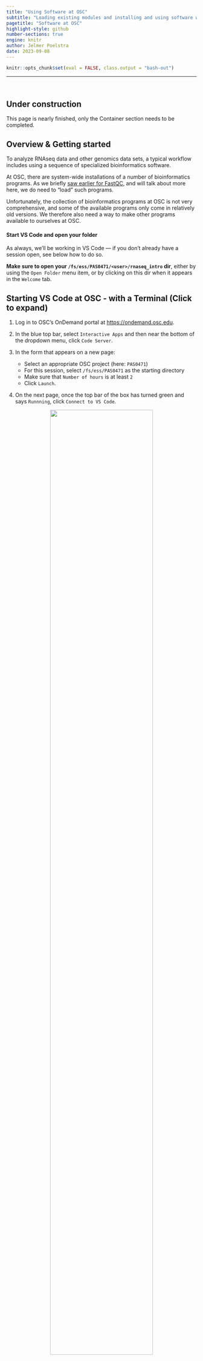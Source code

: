 ```yaml
---
title: "Using Software at OSC"
subtitle: "Loading existing modules and installing and using software with _Conda_" 
pagetitle: "Software at OSC"
highlight-style: github
number-sections: true
engine: knitr
author: Jelmer Poelstra
date: 2023-09-08
---
```


```r
knitr::opts_chunk$set(eval = FALSE, class.output = "bash-out")
```

-------

<br>

::: {.callout-important}
## Under construction 
This page is nearly finished, only the Container section needs to be completed.
:::

## Overview & Getting started

To analyze RNAseq data and other genomics data sets,
a typical workflow includes using a sequence of specialized bioinformatics software.

At OSC, there are system-wide installations of a number of bioinformatics programs.
As we briefly [saw earlier for FastQC](./A07_overview.qmd#running-a-cli-program-interactively),
and will talk about more here, we do need to "load" such programs.

Unfortunately,
the collection of bioinformatics programs at OSC is not very comprehensive,
and some of the available programs only come in relatively old versions.
We therefore also need a way to make other programs available to ourselves
at OSC.

#### Start VS Code and open your folder {-}

As always, we'll be working in VS Code &mdash;
if you don't already have a session open, see below how to do so.

**Make sure to open your `/fs/ess/PAS0471/<user>/rnaseq_intro` dir**,
either by using the `Open Folder` menu item,
or by clicking on this dir when it appears in the `Welcome` tab.

:::{.callout-tip collapse="true"}
## Starting VS Code at OSC - with a Terminal (Click to expand)
1. Log in to OSC's OnDemand portal at <https://ondemand.osc.edu>.

2. In the blue top bar, select `Interactive Apps`
   and then near the bottom of the dropdown menu, click `Code Server`.

3. In the form that appears on a new page:
   - Select an appropriate OSC project (here: `PAS0471`)
   - For this session, select `/fs/ess/PAS0471` as the starting directory
   - Make sure that `Number of hours` is at least `2`
   - Click `Launch`.

4. On the next page, once the top bar of the box has turned green
   and says `Runnning`, click `Connect to VS Code`.

<figure><p align="center"><img src=img/osc-code-launch_ed.png width="80%"></p></figure>

5. Open a Terminal by clicking
   &nbsp; {{< fa bars >}} &nbsp; => `Terminal` => `New Terminal`.
   (Or use one of the keyboard shortcuts:
   <kbd>Ctrl</kbd>+<kbd>\`</kbd> (backtick) or
   <kbd>Ctrl</kbd>+<kbd>Shift</kbd>+<kbd>C</kbd>.)

6. In the `Welcome` tab under `Recent`,
   you should see your `/fs/ess/PAS0471/<user>/rnaseq_intro` dir listed:
   click on that to open it.
   Alternatively, use
   &nbsp; {{< fa bars >}} &nbsp; => &nbsp; `File` &nbsp; => &nbsp; `Open Folder`
   to open that dir in VS Code.
:::

:::{.callout-warning collapse="true"}
#### Don't have your own dir with the data? (Click to expand)
If you missed the last session, or deleted your `rnaseq_intro` dir entirely,
run these commands to get a (fresh) copy of all files you should have so far:

```bash
mkdir -p /fs/ess/PAS0471/$USER/rnaseq_intro
cp -r /fs/ess/PAS0471/demo/202307_rnaseq /fs/ess/PAS0471/$USER/rnaseq_intro
```

And if you do have an `rnaseq_intro` dir,
but you want to start over because you moved or removed some of the files
while practicing, then delete the dir before your run the commands above:

```bash
rm -r /fs/ess/PAS0471/$USER/rnaseq_intro
```

You should have at least the following files in this dir:

```.bash-out
/fs/ess/PAS0471/demo/202307_rnaseq
├── data
│   └── fastq
│       ├── ASPC1_A178V_R1.fastq.gz
│       ├── ASPC1_A178V_R2.fastq.gz
│       ├── ASPC1_G31V_R1.fastq.gz
│       ├── ASPC1_G31V_R2.fastq.gz
│       ├── md5sums.txt
│       ├── Miapaca2_A178V_R1.fastq.gz
│       ├── Miapaca2_A178V_R2.fastq.gz
│       ├── Miapaca2_G31V_R1.fastq.gz
│       └── Miapaca2_G31V_R2.fastq.gz
├── metadata
│   └── meta.tsv
└── README.md
│   └── ref
│       ├── GCF_000001405.40.fna
│       ├── GCF_000001405.40.gtf
```
:::

<br>

## Loading software at OSC with _Lmod_ modules

OSC administrators manage software with the _Lmod_ system of software modules.
For us users, this means that even though a lot of software is installed,
**most of it can only be used after we explicitly load it.**  
(That may seem like a drag, but on the upside,
this practice enables the use of different versions of the same software,
and of mutually incompatible software on a single system.)

We can load, unload, and search for available software modules using the
**`module` command** and its various subcommands.

### Checking whether a program is available

The OSC website has a
[list of installed software](<https://www.osc.edu/resources/available_software/software_list>).
You can also search for available software in the shell
using two subtly different commands:
  
  - `module spider` lists modules that are installed.
  - `module avail` lists modules that *can be directly loaded*,
    given the current environment
    (i.e., depending on which other software has been loaded).

Simply running `module spider` or `module avail` would spit out the full lists
of installed/available programs &mdash;
it is more useful to add a **search term** as an argument to these commands:

```bash
module spider miniconda
```
``` .bash-out
-------------------------------------------------------------------------------------------------------------------------------------------------------------------------------------------------------------------------------
  miniconda3:
-------------------------------------------------------------------------------------------------------------------------------------------------------------------------------------------------------------------------------
     Versions:
        miniconda3/4.10.3-py37
        miniconda3/4.12.0-py38
        miniconda3/4.12.0-py39
        miniconda3/23.3.1-py310

-------------------------------------------------------------------------------------------------------------------------------------------------------------------------------------------------------------------------------
  For detailed information about a specific "miniconda3" module (including how to load the modules) use the module's full name.
  For example:

     $ module spider miniconda3/4.12.0-py39
-------------------------------------------------------------------------------------------------------------------------------------------------------------------------------------------------------------------------------
```

```bash
module avail miniconda
```
```.bash-out
------------------------------------------------------------------------------------------------------ /apps/lmodfiles/Core -------------------------------------------------------------------------------------------------------
   miniconda3/4.10.3-py37 (D)    miniconda3/4.12.0-py38    miniconda3/4.12.0-py39    miniconda3/23.3.1-py310

  Where:
   D:  Default Module
```

As stated at the bottom of the output below,
the `(D)` in the `module avail` output above marks the default version of the program:
this is the version of the program that will be loaded if we don't specify
a version ourselves (see examples below).
The `module spider` command does not provide this information.

<br>

### Loading software

All other _Lmod_ software functionality is also accessed using `module`
"subcommands" (we call `module` the command and e.g. `spider` the subcommand).
For instance, to make a program available to us we need to **_load_ a module**:
  
```bash
# Load a module:
module load miniconda3               # Load the default version
module load miniconda3/23.3.1-py310  # Load a specific version
```

::: {.callout-tip}
#### Modules do not remain loaded across separate shell sessions 
Module loading does _not_ persist across shell sessions.
Whenever you get a fresh shell session
(including but not limited to after logging into OSC again),
you will have to (re)load any modules you want to use!
:::

To check which modules have been loaded, we use `module list` &mdash;
note that the output includes several _automatically_ loaded modules:

```bash
module list
```
```.bash-out
Currently Loaded Modules:
  1) xalt/latest   2) gcc-compatibility/8.4.0   3) intel/19.0.5   4) mvapich2/2.3.3   5) modules/sp2020
```

:::{.callout-note collapse="true"}
## Unloading modules (Click to expand)

Occasionally, when you run into conflicting (mutually incompatible) modules,
it can be useful to unload modules,
which you can do as follows:

```bash
module unload python        # Unload a module
module purge                # Unload all modules
```
:::

<br>

### A practical example: _FastQC_ again

First, let's test that we indeed _cannot_ currently use _FastQC_
by running `fastqc` with the `--help` flag:

```bash
fastqc --help
```
``` .bash-out
bash: fastqc: command not found
```

:::{.callout-tip}
##### Help!
A solid majority of command-line programs can be run with with a `--help`
(and/or `-h`) flag, and this is often a good thing to try first,
since it will tell use whether we can use the program &mdash;
and if we can, we immediately get some usage information.
:::

Next, let's check whether _FastQC_ is available at OSC,
and if so, in which versions:

```bash
module avail fastqc
```
```.bash-out
fastqc/0.11.8
```

There is only one version available (`0.11.8`),
which means that `module load fastqc` and `module load fastqc/0.11.8` would 
each load that same version.

:::{.callout-caution collapse="true"}
## What might still be a reason to specify the version when we load FastQC?

When we use the `module load` command inside a script:

- This would ensure that when we run the same script a year later,
  the same version would be used (assuming it hasn't been removed) &mdash;
  otherwise, it's possible a newer version would has been installed in the
  meantime, which might produce different results.

- It will make it easy to see which version we used,
  which is something we typically report in papers. 
:::

Let's load the _FastQC_ module:

```bash
module load fastqc/0.11.8
```

Now, we can retry our `--help` attempt: 

```bash
fastqc --help
```
``` .bash-out
            FastQC - A high throughput sequence QC analysis tool

SYNOPSIS

        fastqc seqfile1 seqfile2 .. seqfileN

    fastqc [-o output dir] [--(no)extract] [-f fastq|bam|sam] 
           [-c contaminant file] seqfile1 .. seqfileN  
# [...truncated...]
```

::: {.exercise}
#### On your own: load `miniconda3`

- Load the default version of `miniconda3`, and then check which version was loaded.

:::{.callout-tip collapse="true"}
##### Solution (Click here)

```bash
module load miniconda3

module list
```
```.bash-out
Currently Loaded Modules:
  1) xalt/latest   2) gcc-compatibility/8.4.0   3) intel/19.0.5   4) mvapich2/2.3.3   5) modules/sp2020   6) miniconda3/4.10.3-py37
```

The version `4.10.3-py37` was loaded.
:::

- Now load the _latest_ version of `miniconda3` without unloading the earlier version
  first. What output do you get?

:::{.callout-tip collapse="true"}
##### Solution (Click to expand)

Lmod detected that you tried to load a different version of a software that was
already loaded, so it _changes_ the version and tells you about it:

```bash
module load miniconda3/23.3.1-py310
```
```.bash-out
The following have been reloaded with a version change:
  1) miniconda3/4.10.3-py37 => miniconda3/23.3.1-py310
```
:::
:::

<br>

## When software isn't installed at OSC

It's not too uncommon that software you need for your project
is not installed at OSC,
or that you need a more recent version of the software than is available.
In that case, the following two are generally your best options:

- **_Conda_**, which creates software environments that you can activate
  much like the _Lmod_ modules.

- **Containers**, which are self-contained software environments that include
  operating systems, akin to mini virtual machines.
  While _Docker_ containers are most well-known,
  OSC uses **_Apptainer_** (formerly known as _Singularity_) containers.
  
::: {.callout-note}
#### Other options to install software / get it installed

- Send an **email to [OSC Help](mailto:oschelp@osc.edu)**.
  They might be able to help you with your installation,
  or in case of commonly used software, might be willing to perform a
  system-wide installation (that is, making it available through _Lmod_).

- **"Manually" install the software**, which in the best case involves
  downloading a directly functioning binary (executable),
  but more commonly requires you to "compile" (build) the program.
  This is sometimes straightforward but can also become extremely tricky,
  especially at OSC where you don't have "administrator privileges"[^1]
  and will often have difficulties with "dependencies"[^2].
:::

_Conda_ and containers are useful not only at OSC,
where they bypass issues with dependencies and administrator privileges,
but more generally, for **reproducible and portable software environments**.
They also allow you to easily maintain distinct "environments",
each with a different version of the same software,
or with mutually incompatible software.

Below, you'll learn how you can use Conda and/or containers to use bioinformatics
programs that aren't installed system-wide at OSC.

[^1]: When your personal computer asks you to "authenticate" while you are
      installing something, you are authenticating yourself as a user with
      administrator privileges.
      At OSC, you don't have such privileges.

[^2]: Other software upon which the software that you are trying to install
      depends.

<br>

## Intro to *Conda* & using MCIC's _Conda_ environments

The _Conda_ software can create so-called **environments**
in which one can install one or more software packages.

As we'll see below, as long as a program is available in one of the online
_Conda_ repositories, installing it is quite straightforward,
doesn't require admin privileges,
and the process is basically identical regardless of the program.

However, at OSC, you might not even have to install anything yourself,
since I maintain an "MCIC collection" of _Conda_ environments that anyone can use.
A _Conda_ environment is just a directory, and since all the environments in this
collection are in the same place at OSC, you can list them as follows:

```bash
ls /fs/ess/PAS0471/jelmer/conda
```
```.bash-out
abricate-1.0.1  bedops-2.4.39  checkm-1.2.0   entrez-direct    htseq-2.0.2          longstitch-1.0.3  nanopolish-0.13.2    prokka            repeatmasker-4.1.2.p1         samtools                star
agat-0.9.1      bedtools       clinker        evigene          inspector-1.2.0      mafft             ncbi-datasets        pseudofinder      repeatmodeler-2.0.3           scoary                  subread-2.0.1
alv             bioawk         clonalframeml  fastp            interproscan-5.55    maskrc-svg        nextdenovo-env       purge_dups-1.2.6  resfinder                     seqkit                  tgsgapcloser
amrfinderplus   biopython      codan-1.2      fastqc           iqtree               medaka-1.7.2      nextflow             pycoqc-2.5.2      resistomeanalyzer-2018.09.06  seqtk                   tracy-0.7.1
antismash       bit            cogclassifier  fastq-dl         justorthologs-0.0.2  metaxa-2.2.3      orna-2.0             qiime2-2022.8     rgi-5.2.1                     signalp-6.0             transabyss-2.0.1
ariba-2.14.6    blast          cutadapt       fasttree-2.1.11  kallisto-0.48.0      minibusco         orthofinder          qualimap-env      r-metabar                     sistr-1.1.1             transdecoder-5.5.0
astral-5.7.8    bowtie2-2.5.0  deeploc        filtlong-env     kat-2.4.2            minimap2-2.24     orthofisher          quast-5.0.2       rnaquast-2.2.1                smartdenovo-env         treetime
aswcli          bracken-2.6.1  deeptmhmm      flye-2.9.1       knsp-3.1             mlst              panaroo              quickmerge-env    roary-3.13                    snippy-4.6.0            trimgalore
bactopia        braker2-env    deeptmhmm2     fmlrc2-0.1.7     kofamscan            mlst_check        phylofisher          racon-1.5.0       r-rnaseq                      snp-sites-2.5.1         trimmomatic-0.39
bactopia-dev    busco          diamond        gcta             kraken2-2.1.2        mobsuite          pilon-1.24           ragtag-2.1.0      rsem-1.3.3                    soapdenovo-trans-1.0.4  trinity-2.13.2
bakta           bwa-0.7.17     dwgsim         gffread-0.12.7   krakentools-1.2      multiqc           pkgs                 rascaf            rseqc-env                     sortmerna-env           unicycler
base            bwa-mem-2.2.1  eggnogmapper   gubbins          krona                mummer4           plasmidfinder-2.1.6  rcorrector-1.0.5  r_tree                        sourmash                virulencefinder
bbmap           cactus         emboss         hisat2           liftoff-1.6.3        nanolyse-1.2.1    plink2               r-deseq           sabre-1.0                     spades-3.15.5           wtdbg-2.5
bcftools        cgmlst         entap-0.10.8   hmmer            links-2.0.1          nanoplot          porechop             recognizer-1.8.3  salmon                        sra-tools
```

This is organized similarly to the _Lmod_ modules in that there's generally
**one separate environment for one program** (and all its dependencies),
and the environment is named after that program.

The naming of the environments is unfortunately not entirely consistent:
many environments include the version number of the program,
but many others do not.
(Generally speaking, for environments without version numbers,
you should expect the version of the program to be very recent,
as I try to keep these up-to-date[^3]).

[^3]: It isn't feasible to keep separate environments around for many different
      versions of a program, mostly because _Conda_ environments contain a very
      large number of files, and OSC has file number quotas.
      This is why I have in many cases chosen the strategy of just updating
      the version within the same environment.

This collection includes _Conda_ environments for several programs we need during
RNAseq analysis that are not installed at OSC, such as _MultiQC_,
_TrimGalore_, and _SortMeRNA_.

<br>

### Activating _Conda_ environments

_Conda_ itself is already installed at OSC as _Miniconda_,
but we always need to load its module before we can use it:
      
```bash
module load miniconda3
```

As mentioned above, these environments are activated and deactivated
in a similar manner as with the _Lmod_ system.
(But whereas we use the term "load" for _Lmod_ modules,
we use **"activate"** for _Conda_ environments &mdash; it means the same thing.)

Also like _Lmod_, there is a main command (`conda`) and several subcommands
(`deactivate`, `create`, `install`, `update`) for different functionality.
However, for historical reasons,
the most foolproof way to activate a _Conda_ environment is to use **`source activate`**
rather than the expected `conda activate` &mdash; for instance:

```bash
source activate /fs/ess/PAS0471/jelmer/conda/multiqc
```
```.bash-out
(multiqc) [jelmer@p0085 rnaseq-intro]$
```

:::{.callout-tip}
##### _Conda_ environment indicator
When we have an active _Conda_ environment,
its name is conveniently displayed in our prompt, as depicted above.
:::

After we have activated the `multiqc` environment, 
we should be able to actually use the program.
To test this, we'll again simply run it with a `--help` option:

```bash
multiqc --help
```

``` .bash-out
 /// MultiQC 🔍 | v1.15                                                                                                                                                                                                            
                                                                                                                                                                                                                                   
 Usage: multiqc [OPTIONS] [ANALYSIS DIRECTORY]                                                                                                                                                                                     
                                                                                                                                                                                                                                   
 MultiQC aggregates results from bioinformatics analyses across many samples into a single report.                                                                                                                                 
 It searches a given directory for analysis logs and compiles a HTML report. It's a general use tool, perfect for summarising the output from numerous bioinformatics tools.                                                       
 To run, supply with one or more directory to scan for analysis results. For example, to run in the current working directory, use 'multiqc .'                                                                                     
                                                                                                                                                                                                                                   
╭─ Main options ──────────────────────────────────────────────────────────────────────────────────────────────────────────────────────────────────────────────────────────────────────────────────────────────────────────────────╮
│ --force            -f  Overwrite any existing reports                                                                                                                                                                           │
│ --config           -c  Specific config file to load, after those in MultiQC dir / home dir / working dir. (PATH)                                                                                                                │
│ --cl-config            Specify MultiQC config YAML on the command line (TEXT)                                                                                                                                                   │
│ --filename         -n  Report filename. Use 'stdout' to print to standard out. (TEXT)                                                                                                                                           │
│ --outdir           -o  Create report in the specified output directory. (TEXT)                                                                                                                                                  │
│ --ignore           -x  Ignore analysis files (GLOB EXPRESSION)                                                                                                                                                                  │
│ --ignore-samples       Ignore sample names (GLOB EXPRESSION)                                                                                                                                                                    │
│ --ignore-symlinks      Ignore symlinked directories and files                                                                                                                                                                   │
│ --file-list        -l  Supply a file containing a list of file paths to be searched, one per row                                                                                                                                │
╰─────────────────────────────────────────────────────────────────────────────────────────────────────────────────────────────────────────────────────────────────────────────────────────────────────────────────────────────────╯
[...truncated...]
```

<br>

### Lines to add to your shell script

As mentioned above for _Lmod_ modules,
you need to load them in every shell session you want to use them &mdash;
and the same is true for _Conda_ environments.
Therefore, you should also always
_include the necessary code to load/activate programs in your shell scripts._

**When your program is in an _Lmod_ module**,
this only involves a `module load` call &mdash; e.g., for _FastQC_:

```bash
#!/bin/bash
set -euo pipefail

# Load software
module load fastqc
```

**When your program is in a _Conda_ environment**,
this entails a `module load` command to load _Conda_ itself,
followed by a `source activate` command to load the relevant _Conda_ environment:

```bash
#!/bin/bash

# Load software
module load miniconda3
source activate /fs/ess/PAS0471/jelmer/conda/multiqc

# Strict/safe Bash settings 
set -euo pipefail
```

:::{.callout-warning}
I've moved the `set -euo pipefail` line _below_ the `source activate` command,
because the _Conda_ activation procedure can otherwise result in "unbound variable"
errors.
:::

::: {.callout-note}
#### A few other useful _Conda_ commands

- Deactivate the currently active _Conda_ environment:

  ```bash
  conda deactivate   
  ```

- Activate one environment and then "stack" an _additional_ environment
  (a regular `source activate` command would _switch_ environments):

  ```bash
  # Load one environment the regular way:
  source activate /fs/ess/PAS0471/jelmer/conda/multiqc
  # This will _also_ activate the TrimGalore environment (yes, use 'conda'!):
  conda activate --stack /fs/ess/PAS0471/jelmer/conda/trimgalore
  ```

- List all packages (programs) installed in an environment &mdash;
  due to dependencies, this can be a long list,
  even if you only actively installed one program:

  ```bash
  conda list -n /fs/ess/PAS0471/jelmer/conda/multiqc
  ```

:::

<br>

## Using _Apptainer_ containers

::: {.callout-caution}
#### TODO
:::

- Docker vs. Singularity & Apptainer
- Downloading a container
- Running a program inside a container
- Building your own containers outside of the scope of this intro

<br>

## At-home reading: Creating your own _Conda_ environments

When you want to create your own _Conda_ environments and install programs,
make sure to load the most recent `miniconda3` module,
which is currently not the default one.
This is because installation has become much quicker and less likely to fail than
in earlier versions
(just for _loading_ environments, like we did above, the version doesn't matter).

As of August 2023, the most recent version is `23.3.1-py310`
(and recall that you can check all available versions with `module spider`):

```bash
module load miniconda3/23.3.1-py310
```

### One-time _Conda_ configuration

We first have to do some _one-time_ configuration[^4],
which will set the **_Conda_ "channels"** (basically, software repositories)
that we want to use when we install programs.
This config also includes setting relative _priorities_ among channels,
since one program may be available from multiple channels.

[^4]: That is, these settings will be saved somewhere in your OSC home directory,
      and you never have to set them again unless you need to make changes.

We can do this with the `config` subcommand:

```bash
conda config --add channels defaults     # Added first => lowest priority
conda config --add channels bioconda
conda config --add channels conda-forge  # Added last => highest priority
```

Let's check whether the configuration was successfully saved:

```bash
conda config --get channels
```
``` .bash-out
--add channels 'defaults'   # lowest priority
--add channels 'bioconda'
--add channels 'conda-forge'   # highest priority
```

<br>

### Example: Creating an environment for _Trim Galore!_

To practice using _Conda_,
we will now create a Conda environment with the program _Trim Galore!_ installed.

_Trim Galore!_ is a commonly used program to do quality trimming and adapter trimming
for `FASTQ` files &mdash;
we'll learn more about it in a later session, as we will use it on our RNAseq data.

Here is the command to all at once create a new _Conda_ environment
and install _Trim Galore!_ into that environment:

```bash
# (Don't run this)
conda create -y -n trim-galore -c bioconda trim-galore
```

Let's break the above command down:

- **`create`** is the _Conda_ subcommand to create a new environment.

- **`-y`** is a flag that prevents us from being asked to confirm installation.

- Following the **`-n`** option, we can specify the name of the environment,
  so **`-n trim-galore`** means that we want our environment to be called
  `trim-galore`.
  We can use whatever name we like for the environment,
  but of course a descriptive yet concise name is a good idea.
  Since we are making a single-program environment,
  it makes sense to simply name it after the program.
  
- Following the **`-c`** option,
  we can specify a channel from which we want to install,
  so **`-c bioconda`** indicates we want to use the `bioconda` channel.
  (Given that we've done some config above, this is not always necessary,
  but it can be good to be explicit.)
  
- The **`trim-galore`** at the end of the line
  simply tells _Conda_ to install the package of that name.
  This is a "_positional_" argument to the command
  (note that there's no option like `-s` before it):
  we put any software package(s) we want to install at the end of the command.

#### Specifying a version {-}

If we want to be explicit about the version we want to install,
we can add the version after `=` following the package name,
and may also want to include that version number in the _Conda_
environment's name &mdash;
try running the command below:

```bash
conda create -y -n trim-galore-0.6.10 -c bioconda trim-galore=0.6.10
```
```.bash-out
Collecting package metadata (current_repodata.json): done  
Solving environment: done
# [...truncated...]
```

:::{.callout-tip collapse="true"}
## See the full output when I ran this command (Click to expand)

<br>

```bash
cat misc/trimgalore_install.txt
```

:::

Now, you should be able to activate the enviroment
(using just it's name -- see the box below):

```bash
source activate trim-galore

trim_galore --help
```
```.bash-out
 USAGE:

trim_galore [options] <filename(s)>

-h/--help               Print this help message and exits.
# [...truncated...]
```

:::{.callout-note}
#### Specifying the full path to the environment dir

You may have noticed above that we merely gave the enviroment a _name_
(`trim-galore` or `trim-galore-0.6.10`),
and did not tell it _where_ to put this environment.
Similarly, we were able to activate the environment with just its name.
Conda assigns a **personal default directory for its environments**,
somewhere in your Home directory.

You can install environments in a different location
with the `-p` (instead of `-n`) option, for example:

```bash
mkdir -p /fs/scratch/PAS0471/$USER/conda
conda create -y -p /fs/scratch/PAS0471/$USER/conda/trim-galore -c bioconda trim-galore
```

And when you want to load someone else's _Conda_ environments,
you'll always have to specify the full path to environment's dir,
like you did when loading a _Conda_ environment of mine above.
:::

<br>

### Finding the _Conda_ installation info online

Minor variations on the `conda create` command above can be used to install
almost any program for which a _Conda_ package is available,
which is the vast majority of open-source bioinformatics programs!

However, you may be wondering how we would know:

- Whether the program is available and what its _Conda_ package's name is
- Which _Conda_ channel we should use
- Which versions are available

My strategy to finding these things out is to simply Google the program name
together with "conda", e.g. "cutadapt conda" if I wanted to install the 
_CutAdapt_ program. Let's see that in action:

<p align="center"><img src=img/conda_google.png width="85%"></p>

<br>

We click on that first link (it should always be the first Google hit):

<p align="center"><img src=img/conda_website.png width="85%"></p>

<br>

#### Build the installation command {-}

I always take the top of the two example installation commands as a template,
which is here: `conda install -c bioconda cutadapt`.

You may notice the `install` subcommand, which we haven't yet seen.
This would install Cutadapt into _the currently activated Conda environment_.
Since our strategy here --and my general strategy-- is to create a new
environment each time you're installing a program,
just installing in whatever environment is currently active is not a great idea.
You could first create an "empty" environment, and _then_ run the install command,
but we saw above that we can do all of this in a single command.

To build this create-plus-install command, all we need to do is replace `install`
in the example command on the _Conda_ website by `create -y -n <env-name>`.
Then, our full command (without version specification) again will be:

```bash
conda create -y -n cutadapt -c bioconda cutadapt
```

To see which **version** will be installed by default,
and to see which older versions are available:

<p align="center">
<img src=img/conda_website_version.png width="70%">
</p>

For almost any other program, you can use the exact same procedure to find
the _Conda_ package and install it!

::: {.callout-note}
#### A few more _Conda_ commands to manage your environments

- Remove an environment entirely:

  ```bash
  conda env remove -n cutadapt
  ```

- List all your conda environments:

  ```bash
  conda env list
  ```

:::

:::{.callout-note}
## Use one environment per program (as here) or one per research project

Below are two reasonable ways to organize your _Conda_ environments,
and their advantages:

- **Have one environment per program** (my preference)
  - Easier to keep an overview of what you have installed
  - No need to reinstall the same program across different projects
  - Less risk of running into problems with your environment due to mutually
    incompatible software and complicated dependency situations

- _Have one environment per research project_
  - You just need to activate that one environment when you're working on
    your project.
  - Easier when you need to share your entire project with someone else
    (or yourself) on a different (super)computer.

Even though it might seem easier,
it's _not_ recommended to simply install all programs across all projects in
one single environment.
This doesn't benefit reproducibility and your environment is likely to
sooner or later stop functioning properly.

A side note is that even when you want to install a single program,
multiple programs _are_ in fact nearly always installed:
the programs that your target program depends on ("dependencies").
:::
